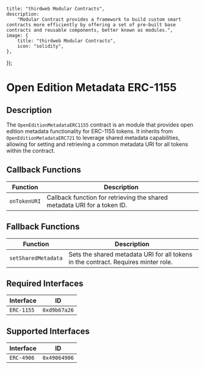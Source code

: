 

    title: "thirdweb Modular Contracts",
    description:
        "Modular Contract provides a framework to build custom smart contracts more efficiently by offering a set of pre-built base contracts and reusable components, better known as modules.",
    image: {
        title: "thirdweb Modular Contracts",
        icon: "solidity",
    },
});

# Open Edition Metadata ERC-1155

## Description

The `OpenEditionMetadataERC1155` contract is an module that provides open edition metadata functionality for ERC-1155 tokens. It inherits from `OpenEditionMetadataERC721` to leverage shared metadata capabilities, allowing for setting and retrieving a common metadata URI for all tokens within the contract.

## Callback Functions

| Function      | Description                                                                |
|---------------|----------------------------------------------------------------------------|
| `onTokenURI`  | Callback function for retrieving the shared metadata URI for a token ID.   |

## Fallback Functions

| Function                | Description                                                             |
|-------------------------|-------------------------------------------------------------------------|
| `setSharedMetadata`     | Sets the shared metadata URI for all tokens in the contract. Requires minter role. |

## Required Interfaces

| Interface  | ID          |
|------------|-------------|
| `ERC-1155` | `0xd9b67a26`|

## Supported Interfaces

| Interface  | ID          |
|------------|-------------|
| `ERC-4906` | `0x49064906`|

